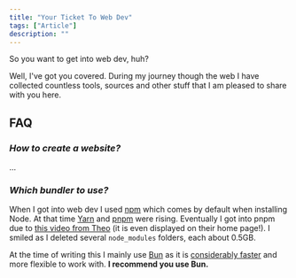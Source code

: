 ```yaml
---
title: "Your Ticket To Web Dev"
tags: ["Article"]
description: ""
---
```


So you want to get into web dev, huh?

Well, I've got you covered. During my journey though the web I have collected countless tools, sources and other stuff that I am pleased to share with you here.

## FAQ

### _How to create a website?_

...

### _Which bundler to use?_

When I got into web dev I used [npm](https://nodejs.org/en) which comes by default when installing Node. At that time [Yarn](https://yarnpkg.com/) and [pnpm](https://pnpm.io/) were rising. Eventually I got into pnpm due to [this video from Theo](https://www.youtube.com/watch?v=ZIKDJBrk56k) (it is even displayed on their home page!). I smiled as I deleted several `node_modules` folders, each about 0.5GB.

At the time of writing this I mainly use [Bun](https://bun.sh/) as it is [considerably faster](https://github.com/oven-sh/bun/tree/main/bench/react-hello-world) and more flexible to work with. **I recommend you use Bun.**